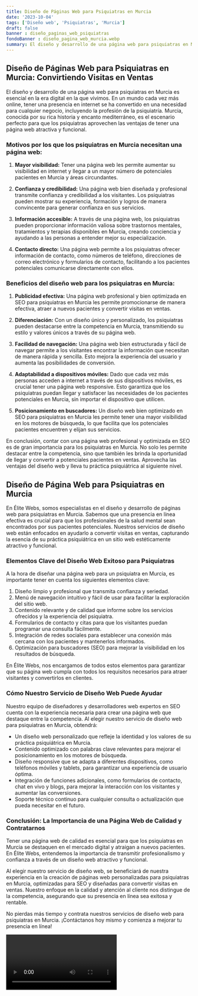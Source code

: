 ```yaml
---
title: Diseño de Páginas Web para Psiquiatras en Murcia
date: '2023-10-04'
tags: ['Diseño web', 'Psiquiatras', 'Murcia']
draft: false
banner : diseño_paginas_web_psiquiatras
fondoBanner : diseño_pagina_web_murcia.webp
summary: El diseño y desarrollo de una página web para psiquiatras en Murcia es esencial en la era digital en la que vivimos. En un mundo cada vez más online, tener una presencia en internet se ha convertido en una necesidad para cualquier negocio, incluyendo la profesión de la psiquiatría. Murcia, conocida por su rica historia y encanto mediterráneo, es el escenario perfecto para que los psiquiatras aprovechen las ventajas de tener una página web atractiva y funcional.
---
```


## Diseño de Páginas Web para Psiquiatras en Murcia: Convirtiendo Visitas en Ventas

El diseño y desarrollo de una página web para psiquiatras en Murcia es esencial en la era digital en la que vivimos. En un mundo cada vez más online, tener una presencia en internet se ha convertido en una necesidad para cualquier negocio, incluyendo la profesión de la psiquiatría. Murcia, conocida por su rica historia y encanto mediterráneo, es el escenario perfecto para que los psiquiatras aprovechen las ventajas de tener una página web atractiva y funcional.

### Motivos por los que los psiquiatras en Murcia necesitan una página web:

1. **Mayor visibilidad:** Tener una página web les permite aumentar su visibilidad en internet y llegar a un mayor número de potenciales pacientes en Murcia y áreas circundantes.

2. **Confianza y credibilidad:** Una página web bien diseñada y profesional transmite confianza y credibilidad a los visitantes. Los psiquiatras pueden mostrar su experiencia, formación y logros de manera convincente para generar confianza en sus servicios.

3. **Información accesible:** A través de una página web, los psiquiatras pueden proporcionar información valiosa sobre trastornos mentales, tratamientos y terapias disponibles en Murcia, creando conciencia y ayudando a las personas a entender mejor su especialización.

4. **Contacto directo:** Una página web permite a los psiquiatras ofrecer información de contacto, como números de teléfono, direcciones de correo electrónico y formularios de contacto, facilitando a los pacientes potenciales comunicarse directamente con ellos.

### Beneficios del diseño web para los psiquiatras en Murcia:

1. **Publicidad efectiva:** Una página web profesional y bien optimizada en SEO para psiquiatras en Murcia les permite promocionarse de manera efectiva, atraer a nuevos pacientes y convertir visitas en ventas.

2. **Diferenciación:** Con un diseño único y personalizado, los psiquiatras pueden destacarse entre la competencia en Murcia, transmitiendo su estilo y valores únicos a través de su página web.

3. **Facilidad de navegación:** Una página web bien estructurada y fácil de navegar permite a los visitantes encontrar la información que necesitan de manera rápida y sencilla. Esto mejora la experiencia del usuario y aumenta las posibilidades de conversión.

4. **Adaptabilidad a dispositivos móviles:** Dado que cada vez más personas acceden a internet a través de sus dispositivos móviles, es crucial tener una página web responsive. Esto garantiza que los psiquiatras puedan llegar y satisfacer las necesidades de los pacientes potenciales en Murcia, sin importar el dispositivo que utilicen.

5. **Posicionamiento en buscadores:** Un diseño web bien optimizado en SEO para psiquiatras en Murcia les permite tener una mayor visibilidad en los motores de búsqueda, lo que facilita que los potenciales pacientes encuentren y elijan sus servicios.

En conclusión, contar con una página web profesional y optimizada en SEO es de gran importancia para los psiquiatras en Murcia. No solo les permite destacar entre la competencia, sino que también les brinda la oportunidad de llegar y convertir a potenciales pacientes en ventas. Aprovecha las ventajas del diseño web y lleva tu práctica psiquiátrica al siguiente nivel.

<GifSeo />

<Cta />

## Diseño de Página Web para Psiquiatras en Murcia

En Élite Webs, somos especialistas en el diseño y desarrollo de páginas web para psiquiatras en Murcia. Sabemos que una presencia en línea efectiva es crucial para que los profesionales de la salud mental sean encontrados por sus pacientes potenciales. Nuestros servicios de diseño web están enfocados en ayudarlo a convertir visitas en ventas, capturando la esencia de su práctica psiquiátrica en un sitio web estéticamente atractivo y funcional.

### Elementos Clave del Diseño Web Exitoso para Psiquiatras

A la hora de diseñar una página web para un psiquiatra en Murcia, es importante tener en cuenta los siguientes elementos clave:

1. Diseño limpio y profesional que transmita confianza y seriedad.
2. Menú de navegación intuitivo y fácil de usar para facilitar la exploración del sitio web.
3. Contenido relevante y de calidad que informe sobre los servicios ofrecidos y la experiencia del psiquiatra.
4. Formularios de contacto y citas para que los visitantes puedan programar una consulta fácilmente.
5. Integración de redes sociales para establecer una conexión más cercana con los pacientes y mantenerlos informados.
6. Optimización para buscadores (SEO) para mejorar la visibilidad en los resultados de búsqueda.

En Élite Webs, nos encargamos de todos estos elementos para garantizar que su página web cumpla con todos los requisitos necesarios para atraer visitantes y convertirlos en clientes.

### Cómo Nuestro Servicio de Diseño Web Puede Ayudar

Nuestro equipo de diseñadores y desarrolladores web expertos en SEO cuenta con la experiencia necesaria para crear una página web que destaque entre la competencia. Al elegir nuestro servicio de diseño web para psiquiatras en Murcia, obtendrá:

- Un diseño web personalizado que refleje la identidad y los valores de su práctica psiquiátrica en Murcia.
- Contenido optimizado con palabras clave relevantes para mejorar el posicionamiento en los motores de búsqueda.
- Diseño responsive que se adapta a diferentes dispositivos, como teléfonos móviles y tablets, para garantizar una experiencia de usuario óptima.
- Integración de funciones adicionales, como formularios de contacto, chat en vivo y blogs, para mejorar la interacción con los visitantes y aumentar las conversiones.
- Soporte técnico continuo para cualquier consulta o actualización que pueda necesitar en el futuro.

### Conclusión: La Importancia de una Página Web de Calidad y Contratarnos

Tener una página web de calidad es esencial para que los psiquiatras en Murcia se destaquen en el mercado digital y atraigan a nuevos pacientes. En Élite Webs, entendemos la importancia de transmitir profesionalismo y confianza a través de un diseño web atractivo y funcional.

Al elegir nuestro servicio de diseño web, se beneficiará de nuestra experiencia en la creación de páginas web personalizadas para psiquiatras en Murcia, optimizadas para SEO y diseñadas para convertir visitas en ventas. Nuestro enfoque en la calidad y atención al cliente nos distingue de la competencia, asegurando que su presencia en línea sea exitosa y rentable.

No pierdas más tiempo y contrata nuestros servicios de diseño web para psiquiatras en Murcia. ¡Contáctanos hoy mismo y comienza a mejorar tu presencia en línea!

<Video />

<CtaBot job='Psiquiatras' city='Murcia'/>

<Gmaps query='Murcia+españa+maps' />